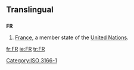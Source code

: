 ==Translingual==
==={{abbreviation|mul}}===
'''FR'''

# [[France]], a member state of the [[United Nations]].

[[Category:ISO 3166-1]]

[[fr:FR]]
[[ie:FR]]
[[tr:FR]]